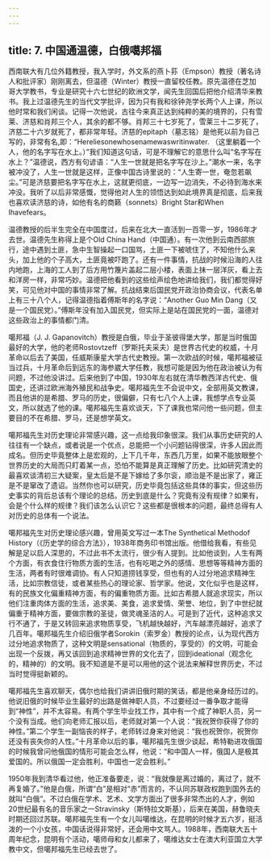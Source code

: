 ```yaml
---
---
---
```

title: 7. 中国通温德，白俄噶邦福
---




西南联大有几位外籍教授，我入学时，外文系的燕卜荪（Empson）教授（著名诗人和批评家）刚刚离去，但温德（Winter）教授一直留校任教。原先温德在芝加哥大学教书，专业是研究十六七世纪的欧洲文学，闻先生回国后把他介绍清华来教书。我上过温德先生的当代文学批评，因为只有我和徐钟尧学长两个人上课，所以他时常和我们闲谈。记得一次他说，古往今来真正达到纯粹的美的境界的，只有雪莱、济慈和肖邦三个人，其余的都不够。肖邦三十七岁死了，雪莱三十二岁死了，济慈二十六岁就死了，都非常年轻。济慈的epitaph（墓志铭）是他死以前为自己写的，非常有名,即：“Hereliesonewhosenamewaswritinwater. （这里躺着一个人，他的名字写在水上。）”我们知道这句话，可是不理解它的意思什么叫“名字写在水上？”温德说，西方有句谚语：“人生一世就是把名字写在沙上。”潮水一来，名字被冲没了，人生一世就是这样，正像中国古诗里说的：“人生寄一世，奄忽若飙尘。”可是济慈要把名字写在水上，这就更彻底，一边写一边消失，不必待到海水来冲没。我听了以后非常感慨，觉得他对人生的领悟达到如此境界真是彻底，后来我也喜欢读济慈的诗，如他有名的商籁（sonnets）Bright Star和When Ihavefears。

温德教授的后半生完全在中国度过，后来在北大一直活到一百零一岁，1986年才去世。温德先生称得上是个Old China Hand（中国通）。有一次他到云南西部旅行，途中遇到土匪，急中生智操起一口国骂，土匪一下被唬住了，不知他什么来头，加上他的个子高大，土匪竟被吓跑了。还有一件事情，抗战的时候沿海的人往内地跑，上海的工人到了后方用竹篾片盖起二层小楼，表面上抹一层洋灰，看上去和洋房一样，非常巧妙。温德把他看到的这些绘声绘色地讲给我们，我们都觉得好笑，可见他对中国的事情非常了解。抗战结束后国民党开政治协商会议，代表名单上有三十八个人，记得温德指着傅斯年的名字说：“Another Guo Min Dang（又是一个国民党）。”傅斯年没有加入国民党，但实际上是站在国民党的一面，温德对这些政治上的事情都门清。



噶邦福（J. J. Gapanovitch）教授是白俄，毕业于圣彼得堡大学，那是当时俄国最好的大学，他的老师Rostovtzeff（罗斯托夫采夫）是世界古代史的权威，十月革命以后去了美国，任威斯康星大学古代史教授。第一次欧战的时候，噶邦福被征当过兵，十月革命后到远东的海参崴大学任教，我想可能是因为他在政治被认为有问题，不过他没讲过。后来他到了中国，1930年左右就在清华教西洋古代史、俄国史，还讲过欧洲海外殖民和战争史。噶邦福先生不会说中文，全部用英文教课，而且他讲的是希腊、罗马的历史，很偏僻，只有七八个人上课，我想学点专业英文，所以就选了他的课。噶邦福先生喜欢谈天，下了课我也常问他一些问题，但主要目的不在希腊、罗马，还是想学英文。

噶邦福先生对历史理论非常感兴趣，这一点给我印象很深。我们从事历史研究的人往往有一个缺点，或者说是一个优点，总能把一个小问题钻得很深，许多人因此而成名。但历史毕竟整体上是宏观的，上下几千年，东西几万里，如果不能放眼整个世界历史的大局而只盯着某一点，恐怕不能算是真正理解了历史。比如研究清史的最喜欢谈清初三大疑案，皇太后是不是下嫁给了多尔衮，顺治是不是出家了，雍正是不是窜改了遗诏。当然你也可以研究，历史毕竟包括这些具体的事实，但这些历史事实的背后总该有个理论的总结。历史到底是什么？究竟有没有规律？如果有，会是个什么样的规律？我们该怎么认识它？这些都是很根本的问题，最终总得有人对历史的总体有一个说法。

噶邦福先生对历史理论感兴趣，曾用英文写过一本The Synthetical Methodof History（《历史学的综合方法》），1938年商务印书馆出版。他借给我看，有些见解是足以启人深思的，不过此书不太流行，很少有人提到。比如他谈到，人生有两个方面，有衣食住行物质方面的生活，也有吃喝之外的感情、思想等等精神方面的生活，两者有时很难调协。有人只知道捞钱享受，但也有的人过分地追求精神生活，比如宗教信徒，或者某些热心的理论家、哲学家。他说，文化似乎也是这样，有的民族文化偏重精神方面，有的偏重物质方面。比如古希腊人就追求现实，所以他们注重肉体方面的生活，追求美、美食，追求爱情、荣誉、地位，到了中世纪就偏重于精神方面，要做宗教的圣徒，做灵魂圣洁的人。可是到了近代，这种追求又行不通了，于是又转回来追求物质享受，飞机越快越好，汽车越漂亮越好，追求了几百年。噶邦福先生介绍旧俄学者Sorokin（索罗金）教授的论点，认为现代西方过分地追求物质了，这种文明是sensational（物质的，享受的）的文明，可能会出现一个反拨，再又该回到追求精神世界的文化去了，回到ideational（观念化的，精神的）的文明。我不知道是不是可以用他的这个说法来解释世界历史，不过当时觉得挺新颖的。

噶邦福先生喜欢聊天，偶尔也给我们讲讲旧俄时期的笑话，都是他亲身经历过的。他说旧俄的时候毕业生最好的出路是做神职人员，不过要经过一番争取才能得到“神性”，并不太容易。有两个学生毕业找工作，其中有一个成了神职人员，另一个没有当成。他们向老师汇报以后，老师就对第一个人说：“我祝贺你获得了你的神性。”第二个学生一副恼丧的样子，老师转过身来对他说：“我也祝贺你，祝贺你还没有丧失你的人性。”十月革命以后的事，噶邦福先生很少谈起，希特勒进攻俄国的时候我曾问他俄国的情形可能会怎么样，他说：“和中国人一样，俄国人是极其爱国的。所以俄国一定会胜利，中国也一定会胜利。”

1950年我到清华看过他，他正准备要走，说：“我就像是离过婚的，离过了，就不再复婚了。”他是白俄，所谓“白”是相对“赤”而言的，不认同苏联政权跑到国外去的就叫“白俄”。不过白俄在学术、艺术、文学方面出了很多非常杰出的人才，例如20世纪最有名的音乐家之一Stravinsky（斯特拉文斯基），后来在美国，赫鲁晓夫时期还回过苏联。噶邦福先生有一个女儿叫噶维达，在昆明的时候才五六岁，挺活泼的一个小女孩，中国话说得非常好，还会用中文骂人。1988年，西南联大五十周年纪念，昆明有个活动，噶师母和女儿都来了，噶维达女士在澳大利亚国立大学教中文，但噶邦福先生已经去世了。